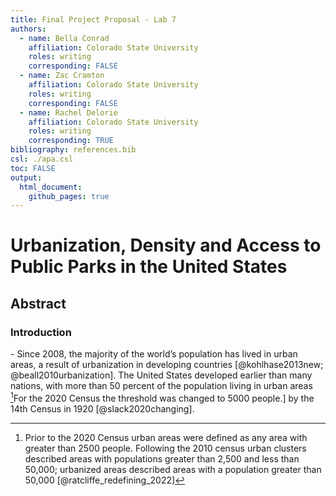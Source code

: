 ```yaml
---
title: Final Project Proposal - Lab 7
authors:
  - name: Bella Conrad
    affiliation: Colorado State University
    roles: writing
    corresponding: FALSE
  - name: Zac Cramton
    affiliation: Colorado State University
    roles: writing
    corresponding: FALSE
  - name: Rachel Delorie
    affiliation: Colorado State University
    roles: writing
    corresponding: TRUE
bibliography: references.bib
csl: ./apa.csl
toc: FALSE
output:
  html_document:
    github_pages: true
---
```


# Urbanization, Density and Access to Public Parks in the United States

## Abstract

### Introduction

\- Since 2008, the majority of the world's population has lived in urban areas, a result of urbanization in developing countries [@kohlhase2013new; @beall2010urbanization]. The United States developed earlier than many nations, with more than 50 percent of the population living in urban areas ^[Prior to the 2020 Census urban areas were defined as any area with greater than 2500 people. Following the 2010 census urban clusters described areas with populations greater than 2,500 and less than 50,000; urbanized areas described areas with a population greater than 50,000 [@ratcliffe_redefining_2022]]For the 2020 Census the threshold was changed to 5000 people.] by the 14th Census in 1920 [@slack2020changing].